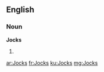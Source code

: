 ==English==

===Noun===
'''Jocks'''

# {{plural of|Jock}}

[[ar:Jocks]]
[[fr:Jocks]]
[[ku:Jocks]]
[[mg:Jocks]]
